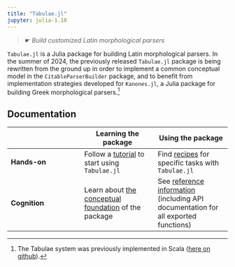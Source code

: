 ```yaml
---
title: "Tabulae.jl"
jupyter: julia-1.10
---
```


> ☛ *Build customized Latin morphological parsers*

              
`Tabulae.jl` is a Julia package for building Latin morphological parsers. In the summer of 2024, the previously released `Tabulae.jl` package is being rewritten from the ground up in order to implement a common conceptual model in the `CitableParserBuilder` package, and to benefit from implementation strategies developed for `Kanones.jl`, a Julia package for building Greek morphological parsers.[^scala] 

[^scala]: The Tabulae system was previously implemented in Scala ([here on github](https://github.com/neelsmith/tabulae)).


## Documentation

| | Learning the package | Using the package |
| --- | --- | --- |
| **Hands-on** |  Follow a [tutorial](./tutorials/) to start using  `Tabulae.jl`  | Find [recipes](./guides/) for specific tasks with `Tabulae.jl` |
| **Cognition** | Learn about [the conceptual foundation](./concepts/) of the package  | See [reference information](./reference/) (including API documentation for all exported functions) |


